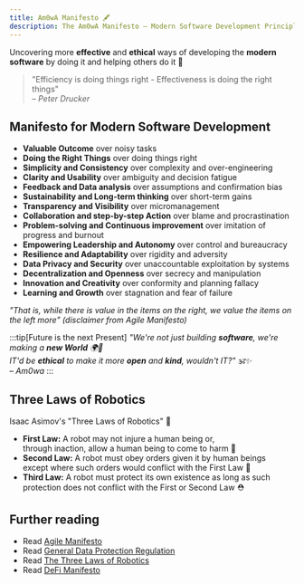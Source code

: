 ```yaml
---
title: Am0wA Manifesto 🖋️
description: The Am0wA Manifesto – Modern Software Development Principles
---
```


Uncovering more **effective** and **ethical** ways of developing the **modern software** by doing it and helping others do it 🦄

> "Efficiency is doing things right - Effectiveness is doing the right things"<br/>
> <cite>– Peter Drucker</cite>

## Manifesto for Modern Software Development

* **Valuable Outcome** over noisy tasks
* **Doing the Right Things** over doing things right
* **Simplicity and Consistency** over complexity and over-engineering
* **Clarity and Usability** over ambiguity and decision fatigue
* **Feedback and Data analysis** over assumptions and confirmation bias
* **Sustainability and Long-term thinking** over short-term gains
* **Transparency and Visibility** over micromanagement
* **Collaboration and step-by-step Action** over blame and procrastination
* **Problem-solving and Continuous improvement** over imitation of progress and burnout
* **Empowering Leadership and Autonomy** over control and bureaucracy
* **Resilience and Adaptability** over rigidity and adversity
* **Data Privacy and Security** over unaccountable exploitation by systems
* **Decentralization and Openness** over secrecy and manipulation
* **Innovation and Creativity** over conformity and planning fallacy
* **Learning and Growth** over stagnation and fear of failure

_"That is, while there is value in the items on
the right, we value the items on the left more" (disclaimer from Agile Manifesto)_

:::tip[Future is the next Present]
_"We're not just building **software**, we're making a **new World** 🌍🚀<br/>
IT'd be **ethical** to make it more **open** and **kind**, wouldn't IT?" 🕉️✨_<br/>
_– Am0wa_
:::

<TreatMeBtn />

## Three Laws of Robotics

Isaac Asimov's "Three Laws of Robotics" 🤖

* **First Law:** A robot may not injure a human being or,   
through inaction, allow a human being to come to harm 🪬
* **Second Law:** A robot must obey orders given it by human beings   
except where such orders would conflict with the First Law 🫡
* **Third Law:** A robot must protect its own existence as long as such protection does not conflict with the First or Second Law ⛑️

## Further reading

- Read [Agile Manifesto](https://agilemanifesto.org/)
- Read [General Data Protection Regulation](https://gdpr.eu/)
- Read [The Three Laws of Robotics](https://en.wikipedia.org/wiki/Three_Laws_of_Robotics)
- Read [DeFi Manifesto](https://www.xcapit.com/en-defi-manifesto)